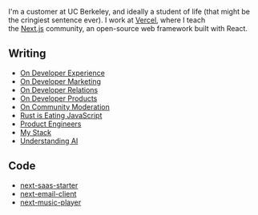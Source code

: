 
<NameTransition />

I'm a customer at UC Berkeley, and ideally a student of life (that might be the cringiest sentence ever). I work at [Vercel](/work), where I teach the [Next.js](/n/stack) community, an open-source web framework built with React.

## Writing

- [On Developer Experience](/n/dx)
- [On Developer Marketing](/n/developer-marketing)
- [On Developer Relations](/n/devrel)
- [On Developer Products](/n/devtools)
- [On Community Moderation](/n/moderation)
- [Rust is Eating JavaScript](/n/rust)
- [Product Engineers](/n/product-engineers)
- [My Stack](/n/stack)
- [Understanding AI](/n/ai)

## Code

- [next-saas-starter](https://github.com/leerob/next-saas-starter)
- [next-email-client](https://github.com/leerob/next-email-client)
- [next-music-player](https://github.com/leerob/next-music-player)
